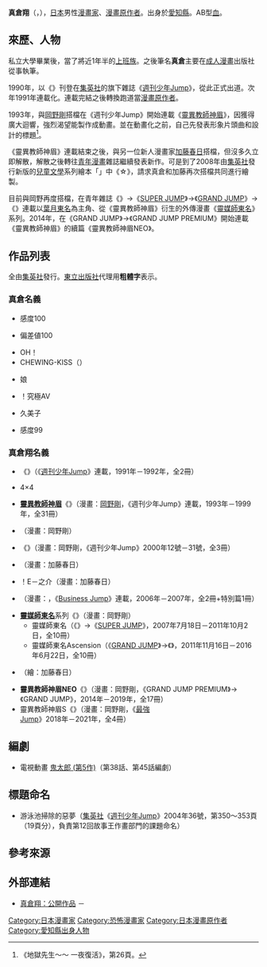 {{multiple issues|
{{Notability Unreferenced|time=2016-09-29T14:16:59+00:00}}
{{Primarysources|time=2016-09-29T14:16:59+00:00}}
}}
{{Infobox 漫畫家
| 姓名               = 真倉翔
| 職業               = [[漫畫家|漫畫家]]、[[漫畫原作者|漫畫原作者]]
| 圖像               = 
| 圖像大小           = 
| 圖像說明           = 
| 日語原文           = 真倉 翔
| 英文名             = 
| 假名               = まくら しょう
| 羅馬字             = Makura Syō
| 國籍               = {{JPN}}
| 出生日期 = 1964年
| 出生地點 = {{JPN}}[[愛知縣|愛知縣]]
| 逝世日期 = 
| 逝世地點 = 
| 活動開始 = 1990年
| 活動結束 = 
| 類型 = [[少年漫畫|少年漫畫]]
| 出道作品           = 《{{link-ja|天外君的華麗煩惱|天外君の華麗なる悩み}}》
| 代表作品           = '''漫畫原作'''<br />《[[靈異教師神眉|靈異教師神眉]]》<br />《[[靈媒師東名|靈媒師東名]]》
| 獎項               = 
| 簽名               = 
| 官方網站 = 
| 附註 = 
}}
{{japanese|japanese=真倉 翔|kana=まくら しょう|romaji=Makura Syō}}

'''真倉翔'''（{{lang-ja|真倉 翔}}，{{bd|1964年|||}}），[[日本|日本]]男性[[漫畫家|漫畫家]]、[[漫畫原作者|漫畫原作者]]。出身於[[愛知縣|愛知縣]]。AB型[[血型|血]]。

== 來歷、人物 ==
私立大學畢業後，當了將近1年半的[[上班族|上班族]]。之後筆名'''真倉{{lang|ja|まいな}}'''主要在[[成人漫畫|成人漫畫]]出版社{{link-ja|松文館|松文館}}從事執筆。

1990年，以《{{link-ja|天外君的華麗煩惱|天外君の華麗なる悩み}}》刊登在[[集英社|集英社]]的旗下雜誌《[[週刊少年Jump|週刊少年Jump]]》，從此正式出道。次年1991年連載化。連載完結之後轉換跑道當[[漫畫原作者|漫畫原作者]]。

1993年，與[[岡野剛|岡野剛]]搭檔在《週刊少年Jump》開始連載《[[靈異教師神眉|靈異教師神眉]]》，因獲得廣大迴響，強烈渴望能製作成動畫。並在動畫化之前，自己先發表形象片頭曲和設計的標題<ref>{{link-ja|J-Comi|Jコミ}}《地獄先生{{lang|ja|ぬ}}～{{lang|ja|べ}}～ 一夜{{lang|ja|だけの}}復活》，第26頁。</ref>。

《靈異教師神眉》連載結束之後，與另一位新人漫畫家[[加藤春日|加藤春日]]搭檔，但沒多久立即解散，解散之後轉往[[青年漫畫|青年漫畫]]雜誌繼續發表新作。可是到了2008年由[[集英社|集英社]]發行新版的[[兒童文學|兒童文學]]系列繪本「{{lang|ja|{{link-ja|わくわくキッズブック|わくわくキッズブック}}}}」中《{{lang|ja|ぼよよん}}☆{{lang|ja|ぱんだるまん}}》，請求真倉和加藤再次搭檔共同進行繪製。

目前與岡野再度搭檔，在青年雜誌《{{link-ja|Oh SUPER JUMP|オースーパージャンプ}}》→《[[Super_Jump|SUPER JUMP]]》→《[[GRAND_JUMP|GRAND JUMP]]》→《{{link-ja|GRAND JUMP PREMIUM|グランドジャンプPREMIUM}}》連載以[[靈異教師神眉角色列表|葉月東名]]為主角、從《靈異教師神眉》衍生的外傳漫畫《[[靈媒師東名|靈媒師東名]]》系列。2014年，在《GRAND JUMP》→《GRAND JUMP PREMIUM》開始連載《靈異教師神眉》的續篇《靈異教師神眉NEO》。

== 作品列表 ==
全由[[集英社|集英社]]發行。[[東立出版社|東立出版社]]代理用'''粗體字'''表示。

=== 真倉{{lang|ja|まいな}}名義 ===
* {{lang|ja|はずみ}}感度100
* {{lang|ja|はずみ}}偏差値100
* OH！{{lang|ja|パラレルスクール}}
* CHEWING-KISS（{{lang|ja|チューイングキッス}}）
* {{lang|ja|あの}}娘{{lang|ja|がドキンちゃん}}
* {{lang|ja|フニャ}}！究極{{lang|ja|の}}AV{{lang|ja|ギャル}}
* 久美子{{lang|ja|をめくらないで}}
* {{lang|ja|はずみ}}感度99

=== 真倉翔名義 ===
* {{link-ja|天外君的華麗煩惱|天外君の華麗なる悩み}}《{{lang|ja|天外君の華麗なる悩み}}》（《[[週刊少年Jump|週刊少年Jump]]》連載，1991年－1992年，全2冊）
* {{lang|ja|ハッタリ}}4×4
* '''[[靈異教師神眉|靈異教師神眉]]'''《{{lang|ja|地獄先生ぬ～べ～}}》（漫畫：[[岡野剛|岡野剛]]，《週刊少年Jump》連載，1993年－1999年，全31冊）
* {{lang|ja|バスマスター モトキ}}（漫畫：岡野剛）
* '''{{link-ja|靈異小釣手|ツリッキーズピン太郎}}'''《{{lang|ja|ツリッキーズピン太郎}}》（漫畫：岡野剛，《週刊少年Jump》2000年12號－31號，全3冊）
* {{lang|ja|天然天国らんげるはんす島}}（漫畫：加藤春日）
* {{lang|ja|メルとも}}！E－之介（漫畫：加藤春日）
* {{lang|ja|{{link-ja|吉原のMIRAIさん|吉原のMIRAIさん}}}}（漫畫：{{link-ja|真里雅俊|真里まさとし}}，《[[Business_Jump|Business Jump]]》連載，2006年－2007年，全2冊+特別篇1冊）
* '''[[靈媒師東名|靈媒師東名]]'''系列《{{lang|ja|霊媒師いずな}}》（漫畫：岡野剛）
** 靈媒師東名（《{{link-ja|Oh SUPER JUMP|オースーパージャンプ}}》→《[[Super_Jump|SUPER JUMP]]》，2007年7月18日－2011年10月2日，全10冊）
** 靈媒師東名Ascension（《[[GRAND_JUMP|GRAND JUMP]]》→《{{link-ja|GRAND JUMP PREMIUM|グランドジャンプPREMIUM}}》，2011年11月16日－2016年6月22日，全10冊）
* {{lang|ja|ぼよよん☆ぱんだるまん}}（繪：加藤春日）
* '''靈異教師神眉NEO'''《{{lang|ja|地獄先生ぬ～べ～NEO}}》（漫畫：岡野剛，《GRAND JUMP PREMIUM》→《GRAND JUMP》，2014年－2019年，全17冊）
* 靈異教師神眉S《{{lang|ja|地獄先生ぬ～べ～S}}》（漫畫：岡野剛，《[[最強Jump|最強Jump]]》2018年－2021年，全4冊）

== 編劇 ==
* 電視動畫 [[鬼太郎|鬼太郎 (第5作)]]（第38話、第45話編劇）

== 標題命名 ==
* 游泳池掃除的惡夢（[[集英社|集英社]]《[[週刊少年Jump|週刊少年Jump]]》2004年36號，第350～353頁（19頁分），負責第12回故事王作畫部門的課題命名）

== 參考來源 ==
{{reflist}}

== 外部連結 ==
* [https://www.mangaz.com/authors/detail/3848 真倉翔：公開作品] {{Wayback|url=https://www.mangaz.com/authors/detail/3848 |date=20201010034852 }} {{ja icon}}－{{link-ja|J-Comi|Jコミ|漫畫圖書館}}

{{Normdaten}}
{{DEFAULTSORT:Makura Syō}}
[[Category:日本漫畫家|Category:日本漫畫家]]
[[Category:恐怖漫畫家|Category:恐怖漫畫家]]
[[Category:日本漫畫原作者|Category:日本漫畫原作者]]
[[Category:愛知縣出身人物|Category:愛知縣出身人物]]